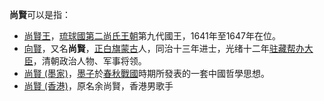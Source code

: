 '''尚賢'''可以是指：
*[[尚賢王|尚賢王]]，[[琉球國|琉球國]][[第二尚氏王朝|第二尚氏王朝]]第九代國王，1641年至1647年在位。
*[[向賢|向賢]]，又名'''尚賢'''，[[正白旗蒙古|正白旗蒙古]]人，同治十三年进士，光绪十二年[[驻藏帮办大臣|驻藏帮办大臣]]，清朝政治人物、军事将领。
*[[尚賢_(墨家)|尚賢 (墨家)]]，[[墨子|墨子]]於[[春秋时期|春秋]][[戰國|戰國]]時期所發表的一套中國哲學思想。
*[[尚賢_(香港)|尚賢 (香港)]]，原名余尚賢，香港男歌手
{{消歧义|cat=二字人名消歧義}}